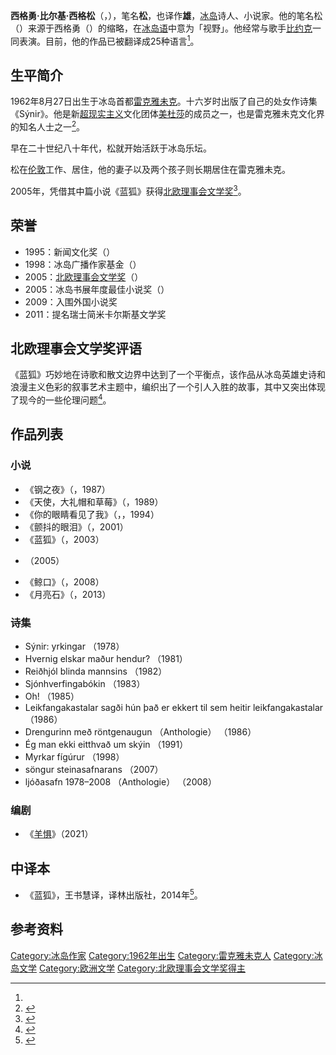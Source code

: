 {{Infobox writer <!-- see Template:Infobox writer -->
| 图像     = SjonFreeLicence.jpg
| 图像大小 = 
| 图像说明 = 
| 姓名     = 松
| 原文名称 = Sjón
| 字       = 
| 号       = 
| 笔名     = 
| 原名     = 西格松·比尔基·西格松
| 出生     = {{Birth date and age|1962|8|27}} 
| 出生地点 = [[冰岛|冰岛]][[雷克雅未克|雷克雅未克]]
| 逝世     = <!--卒年在前生年在后{{death date and age|}} 或{{Death year and age| }}-->
| 逝世地点 = 
| 居处     = [[伦敦|伦敦]]、[[雷克雅未克|雷克雅未克]]
| 职业     = [[小说家|小说家]]、[[诗人|诗人]]
| 国籍     = {{ICE}}
| 公民权   = 
| 语言     = [[冰岛语|冰岛语]]、[[英语|英语]]
| 创作时期 = 1978年至今
| 体裁     = [[诗歌|诗歌]]、[[小说|小说]]
| 主题     = 
| 文学运动 = 
| 代表作   = 《蓝狐》
| 父母     = 
| 配偶     =  <!--{{marriage|姓名|年份}} -->
| 伴侣     = 
| 子女     = 
| 亲属     = 
| 受影响于 = 
| 施影响于 = 
}}
'''西格勇·比尔基·西格松'''（{{lang-is|'''Sigurjón Birgir Sigurðsson'''}}，{{bd|1962年|8月27日||}}），笔名'''松'''，也译作'''雄'''，[[冰岛|冰岛]]诗人、小说家。他的笔名松（{{lang|is|Sjón}}）来源于西格勇（{{lang|is|Sigurjón}}）的缩略，{{lang|is|Sjón}}在[[冰岛语|冰岛语]]中意为「视野」。他经常与歌手[[比约克|比约克]]一同表演。目前，他的作品已被翻译成25种语言<ref name="sina"/>。

== 生平简介 ==
1962年8月27日出生于冰岛首都[[雷克雅未克|雷克雅未克]]。十六岁时出版了自己的处女作诗集《Sýnir》。他是新[[超现实主义|超现实主义]]文化团体[[美杜莎|美杜莎]]的成员之一，也是雷克雅未克文化界的知名人士之一<ref name="sina">{{cite news|author=宋宇晟|title=冰岛小说"蓝狐"首发 作者：是冰岛语和中文的对话|url=http://news.sina.com.cn/o/2014-03-24/175029780813.shtml|accessdate=2015-03-01|newspaper=中国新闻网|date=2014-03-24|language=zh-cn|archive-date=2016-03-04|archive-url=https://web.archive.org/web/20160304122803/http://news.sina.com.cn/o/2014-03-24/175029780813.shtml|dead-url=no}}</ref>。

早在二十世纪八十年代，松就开始活跃于冰岛乐坛。

松在[[伦敦|伦敦]]工作、居住，他的妻子以及两个孩子则长期居住在雷克雅未克。

2005年，凭借其中篇小说《蓝狐》获得[[北欧理事会文学奖|北欧理事会文学奖]]<ref>{{cite news|author=张知依|title=冰岛诗人松：我的作品是文字在纸上的恋爱|url=http://cul.qq.com/a/20140328/014156.htm|accessdate=2015-03-01|newspaper=冰岛诗人松：我的作品是文字在纸上的恋爱|date=2014-03-28|archive-date=2016-09-09|archive-url=https://web.archive.org/web/20160909145818/http://cul.qq.com/a/20140328/014156.htm|dead-url=no}}</ref>。

== 荣誉 ==
* 1995：{{lang|en|DV}}新闻文化奖（{{lang|en|DV Newspaper Culture Prize}}）
* 1998：冰岛广播作家基金（{{lang|en|Icelandic Broadcasting Service Writers Fund for contribution to Icelandic literature}}）
* 2005：[[北欧理事会文学奖|北欧理事会文学奖]]（{{lang|en|Nordic Council's Literature Prize}}）
* 2005：冰岛书展年度最佳小说奖（{{lang|en|Icelandic Bookseller's Prize for Novel of the Year for The Whispering Muse}}）
* 2009：入围外国小说奖
* 2011：提名瑞士简米卡尔斯基文学奖
 
== 北欧理事会文学奖评语 ==
《蓝狐》巧妙地在诗歌和散文边界中达到了一个平衡点，该作品从冰岛英雄史诗和浪漫主义色彩的叙事艺术主题中，编织出了一个引人入胜的故事，其中又突出体现了现今的一些伦理问题<ref>{{cite news|title=来自北欧的风|url=http://news.china.com.cn/rollnews/news/live/2014-03/23/content_25665315.htm|accessdate=2015-03-01|newspaper=中国网|date=2014-03-23}}{{Dead link}}</ref>。

== 作品列表 ==

=== 小说 ===
* 《钢之夜》（{{lang|is|Stálnótt}}，1987）
* 《天使，大礼帽和草莓》（{{lang|is|Engill, pípuhattur og jarðarber}}，1989）
* 《你的眼睛看见了我》（{{lang|is|Augu þín sáu mig}}，{{lang-en|Your Eyes Saw Me}}，1994）
* 《颤抖的眼泪》（{{lang|is|Með titrandi tár}}，2001）
* 《蓝狐》（{{lang|is|Skugga-Baldur}}，2003）
* {{lang|is|Argóarflísin}}（2005）
* 《鲸口》（{{lang|is|Rökkurbýsnir}}，2008）
* 《月亮石》（{{lang|is|Mánasteinn. Drengurinn sem aldrei var til}}，2013）

=== 诗集 ===
* Sýnir: yrkingar （1978）
* Hvernig elskar maður hendur? （1981）
* Reiðhjól blinda mannsins （1982）
* Sjónhverfingabókin （1983）
* Oh! （1985）
* Leikfangakastalar sagði hún það er ekkert til sem heitir leikfangakastalar （1986）
* Drengurinn með röntgenaugun （Anthologie） （1986）
* Ég man ekki eitthvað um skýin （1991）
* Myrkar fígúrur （1998）
* söngur steinasafnarans （2007）
* ljóðasafn 1978–2008 （Anthologie） （2008）

=== 编剧 ===
*《[[羊惧|羊惧]]》（2021）

== 中译本 ==
* 《蓝狐》，王书慧译，译林出版社，2014年<ref>{{cite news|author=王杨|title=冰岛当代小说《蓝狐》中译本出版|url=http://news.cssn.cn/wx/wx_wgwy/201404/t20140402_1055407.shtml|accessdate=2015-03-01|newspaper=文艺报|language=zh-cn|date=2014-04-02|archive-date=2016-03-04|archive-url=https://web.archive.org/web/20160304125843/http://news.cssn.cn/wx/wx_wgwy/201404/t20140402_1055407.shtml|dead-url=no}}</ref>。

== 参考资料 ==
{{reflist|2}}

{{Authority control}}
[[Category:冰岛作家|Category:冰岛作家]]
[[Category:1962年出生|Category:1962年出生]]
[[Category:雷克雅未克人|Category:雷克雅未克人]]
[[Category:冰岛文学|Category:冰岛文学]]
[[Category:欧洲文学|Category:欧洲文学]]
[[Category:北欧理事会文学奖得主|Category:北欧理事会文学奖得主]]